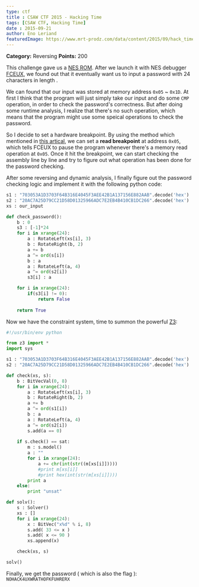 ```yaml
---
type: ctf
title : CSAW CTF 2015 - Hacking Time
tags: [CSAW CTF, Hacking Time]
date : 2015-09-21
author: Eno Leriand
featuredImage: https://www.mrt-prodz.com/data/content/2015/09/hack_time_03.png
---
```


**Category:** Reversing
**Points:** 200

This challenge gave us a [NES ROM](https://github.com/ctfs/write-ups-2015/blob/master/csaw-ctf-2015/reverse/hacking-time-200/HackingTime_03e852ace386388eb88c39a02f88c773.nes). After we launch it with NES debugger [FCEUX](http://sourceforge.net/projects/fceultra/?source=typ_redirect), we found out that it eventually want us to input a password with 24 characters in length .


We can found that our input was stored at memory address `0x05` ~ `0x1D`. At first I think that the program will just simply take our input and do some `CMP` operation, in order to check the password's correctness. But after doing some runtime analysis, I realize that there's no such operation, which means that the program might use some speical operations to check the password.  

So I decide to set a hardware breakpoint. By using the method which mentioned in [this artical](http://archive.rpgclassics.com/subsites/twit/docs/text/), we can set a **read breakpoint** at address `0x05`, which tells FCEUX to pause the program whenever there's a memory read operation at `0x05`. Once it hit the breakpoint, we can start checking the assembly line by line and try to figure out what operation has been done for the password checking.  

After some reversing and dynamic analysis, I finally figure out the password checking logic and implement it with the following python code:

```python
s1 : "703053A1D3703F64B316E4045F3AEE42B1A137156E882AAB".decode('hex')
s2 : "20AC7A25D79CC21D58D01325966ADC7E2EB4B410CB1DC266".decode('hex')
xs : our_input

def check_password():
	b : 0
	s3 : [-1]*24
	for i in xrange(24):
		a : RotateLeft(xs[i], 3)
		b : RotateRight(b, 2)
		a += b
		a ^= ord(s[i])
		b : a
		a : RotateLeft(a, 4)
		a ^= ord(s2[i])
		s3[i] : a

	for i in xrange(24):
		if(s3[i] != 0):
			return False
	
	return True
```

Now we have the constraint system, time to summon the powerful [Z3](https://github.com/Z3Prover/z3):  

```python
#!/usr/bin/env python

from z3 import *
import sys

s1 : "703053A1D3703F64B316E4045F3AEE42B1A137156E882AAB".decode('hex')
s2 : "20AC7A25D79CC21D58D01325966ADC7E2EB4B410CB1DC266".decode('hex')

def check(xs, s):
    b : BitVecVal(0, 8)
    for i in xrange(24):
        a : RotateLeft(xs[i], 3)
        b : RotateRight(b, 2)
        a += b
        a ^= ord(s1[i])
        b : a
        a : RotateLeft(a, 4)
        a ^= ord(s2[i])
        s.add(a == 0)
    
    if s.check() == sat:
        m : s.model()
        a : ""
        for i in xrange(24):
            a += chr(int(str((m[xs[i]]))))
            #print m[xs[i]]
            #print hex(int(str(m[xs[i]])))
        print a
    else:
        print "unsat"

def solv():
    s : Solver()
    xs : []
    for i in xrange(24):
        x : BitVec("x%d" % i, 8)
        s.add( 33 <= x )
        s.add( x <= 90 )
        xs.append(x)

    check(xs, s)

solv()

```  

Finally, we get the password ( which is also the flag ): `NOHACK4UXWRATHOFKFUHRERX`

